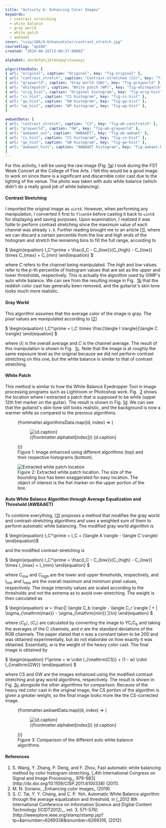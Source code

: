 ```yaml
---
title: "Activity 6: Enhancing Color Images"
keywords:
  - contrast stretching
  - white balance
  - gray world
  - white patch
  - awbaaet
cover: "svip/186/6-EnhanceColor/contrast_stretch.jpg"
courseSlug: "ap186"
created: "2019-08-26T13:00:37.0000Z"

alphabet: abcdefghijklmnopqrstuvwxyz

algorithmsData: [
{ url: "original", caption: "Original", key: "fig-original" },
{ url: "contrast_stretch", caption: "Contrast-stretched (CS)", key: "fig-constretch" },
{ url: "grayworld", caption: "Gray world (GW)", key: "fig-grayworld" },
{ url: "whitepatch", caption: "White patch (WP)", key: "fig-whitepatch" },
{ url: "orig_hist", caption: "Original histogram", key: "fig-orig-hist" },
{ url: "cs_hist", caption: "CS histogram", key: "fig-cs-hist" },
{ url: "gw_hist", caption: "GW histogram", key: "fig-gw-hist" },
{ url: "wp_hist", caption: "WP histogram", key: "fig-wp-hist" },
]

awbaetData: [
{ url: "contrast_stretch", caption: "CS", key: "fig-wb-constretch" },
{ url: "grayworld", caption: "GW", key: "fig-wb-grayworld" },
{ url: "awbaaet_out", caption: "AWBAAET", key: "fig-wb-awbaet" },
{ url: "cs_hist", caption: "CS histogram", key: "fig-cs-hist" },
{ url: "gw_hist", caption: "GW histogram", key: "fig-gw-hist" },
{ url: "awbaaet_hist", caption: "AWBAAET histogram", key: "fig-awbaet-hist" },
]
---
```



For this activity, I will be using the raw image (Fig. [1a](#fig-original)) I took during the
FST Week Concert at the College of Fine Arts. I felt this would be a good image to work on since there is a
significant and discernible color cast due to the lighting of the venue. The photo was taken with auto white
balance (which didn't do a really good job of white balancing).

#### Contrast Stretching

I imported the original image as <code>uint8</code>. However, when performing
any manipulation, I converted it first to <code>float64</code> before casting
it back to <code>uint8</code> for displaying and saving purposes. Upon
examination, I realized it was futile to perform contrast stretching since the
maximum value of each channel was already <code>1.0</code>. Further reading
brought me to an article [[1](#Wang2011)], where we can discard a certain percentile
from the low and high ends of the histogram
and stretch the remaining bins to fill the full range, according to

<span id="eq-constretch" className="mx-auto">
  $
  \begin{equation}
    I_C^\prime = \frac{I_C - C_{low}}{C_{high} - C_{low}} \times C_{max} + C_{min}
    \end{equation}
    $
</span>

where $C$ refers to the channel being manipulated.
The _high_ and _low_ values refer to the $p$-th percentile of histogram values that are set as the upper and lower
thresholds, respectively. This is actually the algorithm used by GIMP's auto
white balance. We can see from the resulting image in Fig.&nbsp;
[1b](#fig-constretch) that the reddish color cast has generally been
removed, and the guitarist's skin tone looks much more realistic.

#### Gray World

This algorithm assumes that the average color of the image is gray. The pixel
values are manipulated according to [[2](#Soriano2019)]

<span id="eq-grayworld" className="math-container">
  $
  \begin{equation}
    I_C^\prime = I_C \times \frac{\langle I \rangle}{\langle C \rangle}
    \end{equation}
    $
</span>

where $\langle I \rangle$ is the overall
average and $C$ is the
channel average. The result of this manipulation is shown in Fig.&nbsp;
[1c](#fig-grayworld). Note that the image is at roughly the same exposure
level as the original because we did not perform contrast stretching on this one,
but the white balance is similar to that of contrast stretching.

#### White Patch

This method is similar to how the White Balance Eyedropper Tool in image
processing programs such as Lightroom or Photoshop work. Fig.&nbsp;
[2](#fig-patch) shows the location where I extracted a patch that is
supposed to be white (upper 12th fret marker on the guitar). The result is shown
in Fig. [1d](#fig-whitepatch). We can see that the guitarist's skin tone
still looks realistic, and the background is now a warmer white as compared to
the previous algorithms.

<figure
  id="fig-enhance"
  class="container grid grid-cols-2 gap-4 lg:grid-cols-4"
>
  {frontmatter.algorithmsData.map((d, index) => (
    <figure id={d.key}>
      <img
        src={buildCldUrl(`svip/186/6-EnhanceColor/${d.url}`)}
        alt={d.caption}
        class="mx-auto"
      />
      <figcaption class="text-center">
        ({frontmatter.alphabet[index]}) {d.caption}
      </figcaption>
    </figure>
  ))}
  <figcaption class="col-span-2 text-center lg:col-span-4">
    Figure 1: Image enhanced using different algorithms (top) and their
    respective histograms (bottom).
  </figcaption>
</figure>

<figure class="figure">
  <img
    src={buildCldUrl("svip/186/6-EnhanceColor/patch")}
    alt="Extracted white patch location"
  />
  <figcaption class="text-center">
    Figure 2: Extracted white patch location. The size of the bounding box has
    been exaggerated for easy location. The object of interest is the fret
    marker on the upper portion of the box.
  </figcaption>
</figure>

#### Auto White Balance Algorithm through Average Equalization and Threshold (AWBAAET)

To combine everything, [[3](#Tai2012)]
proposes a method that modifies the gray world and contrast-stretching
algorithms and uses a weighted sum of them to perform automatic white
balancing. The modified gray world algorithm is

<span id="eq-grayworld-mod" className="math-container">
  $ \begin{equation}
  I_C^\prime = I_C + (\langle A \rangle - \langle C \rangle) \end{equation}$
</span>

and the modified contrast-stretching is

<span id="eq-constretch-mod" className="math-container">
    $
    \begin{equation}
    I_C^\prime = \frac{I_C - C_{low}}{C_{high} - C_{low}} \times I_{max} + I_{min}
    \end{equation}
    $
  </span>

where $C_{low}$ and $C_{high}$ are the lower and upper
thresholds, respectively, and $I_{min}$ and $I_{max}$ are the overall maximum and
minimum pixel values, respectively. The image intensity values are scaled
according to the thresholds and not the extrema as to avoid over-stretching.
The weight is then calculated as

<span id="eq-weight" className="math-container">
    $
    \begin{equation}
    w = \frac{| \langle C_b \rangle - \langle C_r \rangle | + | \sigma_{\mathrm{max}} - \sigma_{\mathrm{min}} |}{n}
    \end{equation}
    $
  </span>

where $\langle C_b \rangle$, $\langle C_r \rangle$
are calculated by converting the image to YC<sub>r</sub>C<sub>b</sub> and
taking the averages of the C channels, and $\sigma$ are the standard deviations of the
RGB channels. The paper stated that $n$ was
a constant taken to be 200 and was obtained experimentally, but do not
elaborate on how exactly it was obtained. Essentially, $w$ is the weight of the heavy color cast.
The final image is obtained by

<span id="eq-weight" className="math-container">
    $
    \begin{equation}
    I^\prime = w \cdot I_{\mathrm{CS}} + (1 - w) \cdot I_{\mathrm{GW}}
    \end{equation}
    $
  </span>

where $\textrm{CS}$ and $\textrm{GW}$ are the images enhanced
using the modified contrast stretching and gray world algorithms,
respectively. The result is shown in Fig. [3c](#fig-awbaet)
alongside the other algorithms for comparison. Because
of the heavy red color cast in the original image, the CS portion of the algorithm
is given a greater weight, so the final image looks more like the CS-corrected
image.

<figure
  id="fig-awbaet"
  class="container grid grid-cols-1 items-end gap-4 lg:grid-cols-3"
>
  {frontmatter.awbaetData.map((d, index) => (
    <figure id={d.key}>
      <img
        src={buildCldUrl(`svip/186/6-EnhanceColor/${d.url}`)}
        alt={d.caption}
        class="mx-auto"
      />
      <figcaption class="text-center">
        ({frontmatter.alphabet[index]}) {d.caption}
      </figcaption>
    </figure>
  ))}
  <figcaption class="text-center lg:col-span-3">
    Figure 3: Comparison of the different auto white balance algorithms.
  </figcaption>
</figure>

#### References

<ol className="reference">
  <li id="#Wang2011">
    S. Wang, Y. Zhang, P. Deng, and F. Zhou, Fast automatic white balancing
    method by color histogram stretching, [_4th International Congress on Signal
    and Image Processing_, 979-983](http://dx.doi.org/10.1109/CISP.2011.6100338)
    (2011).
  </li>
  <li id="Soriano2019">M. N. Soriano, _Enhancing color images_ (2019).</li>
  <li id="Tai2012">
    S. C. Tai, Y. Y. Chang, and C. P. Yeh, Automatic White Balance algorithm
    through the average equalization and threshold, in [_2012 8th International
    Conference on Information Science and Digital Content Technology
    (ICIDT2012)_, vol. 3,
    571-576](http://ieeexplore.ieee.org/stamp/stamp.jsp?tp=&arnumber=6269338&isnumber=6269316,
    (2012).
  </li>
</ol>
